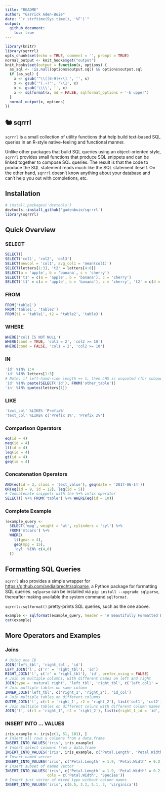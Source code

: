 ```yaml
---
title: "README"
author: "Garrick Aden-Buie"
date: "`r strftime(Sys.time(), '%F')`"
output: 
  github_document:
    toc: true
---
```


```r
library(knitr)
library(sqrrrl)
opts_chunk$set(echo = TRUE, comment = '', prompt = TRUE)
normal_output <- knit_hooks$get("output")
knit_hooks$set(output = function(x, options) {
  as_sql <- !is.null(options$output.sql) && options$output.sql
  if (as_sql) {
    x <- gsub('^\\[[0-9]+\\] ', '', x)
    x <- gsub('"(.+)"', '\\1', x)
    x <- gsub('\\\\', '', x)
    x <- sqlformat(x, md = FALSE, sqlformat_options = '-k upper')
  }
  normal_output(x, options)
})
```

## 🐿 sqrrrl

`sqrrrl` is a small collection of utility functions that help build text-based SQL queries in an R-style native-feeling and functional manner.

Unlike other packages that build SQL queries using an object-oriented style, `sqrrrl` provides small functions that produce SQL snippets and can be linked together to compose SQL queries.
The result is that the code to produce the SQL statement reads much like the SQL statement iteself.
On the other hand, `sqrrrl` doesn't know anything about your database and can't help you out with completions, etc.

## Installation

```r
# install.packages('devtools')
devtools::install_github('gadenbuie/sqrrrl')
library(sqrrrl)
```

## Quick Overview

### SELECT

```r
SELECT()
SELECT('col1', 'col2', 'col3')
SELECT(newcol = 'col1', avg_col1 = 'mean(col1)')
SELECT(letters[1:3], 't2' = letters[4:6])
SELECT(a = 'apple', b = 'banana', c = 'cherry')
SELECT('t1' = c(a = 'apple', b = 'banana'), c = 'cherry')
SELECT('t1' = c(a = 'apple', b = 'banana'), c = 'cherry', 't2' = c(d = 'dragon_fruit'))
```

### FROM

```r
FROM('table1')
FROM('table1', 'table2')
FROM(t1 = 'table1', t2 = 'table2', 'table3')
```

### WHERE

```r
WHERE('col1 IS NOT NULL')
WHERE(cond = TRUE, 'col1 = 2', 'col2 >= 10')
WHERE(cond = FALSE, 'col1 = 2', 'col2 >= 10')
```

### IN

```r
'id' %IN% 1:4
'id' %IN% letters[1:3]
# Note: if left-hand-side length == 1, then LHS is unquoted (for subqueries)
'id' %IN% paste(SELECT('id'), FROM('other_table'))
'in' %IN% quotes(letters[1])
```

### LIKE

```r
'text_col' %LIKE% 'Prefix%'
'text_col' %LIKE% c('Prefix 1%', 'Prefix 2%')
```

### Comparison Operators

```r
eq(id = 4)
neq(id = 4)
lt(id = 4)
leq(id = 4)
gt(id = 4)
geq(id = 4)
```

### Concatenation Operators 

```r
AND(eq(id = 3, class = 'text_value'), geq(date = '2017-06-14'))
OR(eq(id = 9, id = 12), leq(id = 5))
# Concatenate snippets with the %+% infix operator
SELECT() %+% FROM('table') %+% WHERE(eq(id = 10))
```

### Complete Example 

```r
(example_query <- 
  SELECT('mpg', weight = 'wt', cylinders = 'cyl') %+%
  FROM('mtcars') %+%
  WHERE(
    lt(gear = 4),
    geq(mpg = 15),
    'cyl' %IN% c(4,6)
  ))
```

## Formatting SQL Queries

`sqrrrl` also provides a simple wrapper for <https://github.com/andialbrecht/sqlparse>, a Python package for formatting SQL queries.
`sqlparse` can be installed via `pip install --upgrade sqlparse`, thereafter making available the system command `sqlformat`.

`sqrrrl::sqlformat()` pretty-prints SQL queries, such as the one above.

```r
example <- sqlformat(example_query, header = 'A Beautifully Formatted Example Query')
cat(example)
```


## More Operators and Examples

### Joins

```r
# Using one ID
JOIN('left_tbl', 'right_tbl', 'id')
LEFT_JOIN('l', c('r' = 'right_tbl'), 'id')
RIGHT_JOIN('l', c('r' = 'right_tbl'), 'id', prefer_using = FALSE)
# Join on multiple columns, with different names on left and right
JOIN(type = 'natural right', 'left_tbl', 'right_tbl', c('left.col1' = 'right.col1', 'id2'))
# Join multiple tables on same column
INNER_JOIN('left_tbl', c('right_1', 'right_2'), 'id_col')
# Join multiple tables on different columns
OUTER_JOIN('l', c(r1 = 'right_1', r2 = 'right_2'), list('col1', 'col2'))
# Join multiple tables on different coluns with different column names
JOIN('l', c(r1 = 'right_1', r2 = 'right_2'), list(c(right_1_id = 'id', c(right_2_id = 'id'))))
```

### INSERT INTO ... VALUES 

```r
iris_example <- iris[c(1, 51, 101), ]
# Insert all rows & columns from a data.frame
INSERT_INTO_VALUES('iris', iris_example)
# Insert select columns from a data.frame
INSERT_INTO_VALUES('iris', iris_example, c('Petal.Length', 'Petal.Width', 'Species'))
# Insert named vector
INSERT_INTO_VALUES('iris', c('Petal.Length' = 1.9, 'Petal.Width' = 0.2, 'Species' = 'setosa'))
# Insert subset of named vector
INSERT_INTO_VALUES('iris', c('Petal.Length' = 1.9, 'Petal.Width' = 0.2, 'Species' = 'setosa'),
                   cols = c('Petal.Width', 'Species'))
# Insert just vector of mixed type without column names
INSERT_INTO_VALUES('iris', c(6.5, 3.2, 5.1, 2, 'virginica'))
```

